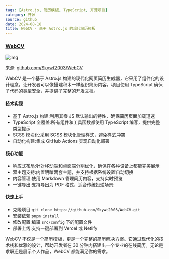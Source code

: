 ```yaml
---
tags: [Astro.js, 简历模板, TypeScript, 开源项目]
category: 开源
source: github
date: 2024-08-18
title: WebCV - 基于 Astro.js 的现代简历模板
---
```


### [WebCV](https://github.com/Skywt2003/WebCV)

![img](https://img.mengpeng.tech/i/2024/12/10/67579b8ac90b8.webp)

来源: [github.com/Skywt2003/WebCV](https://github.com/Skywt2003/WebCV)

WebCV 是一个基于 Astro.js 构建的现代化网页简历生成器，它采用了组件化的设计理念，让开发者可以像搭建积木一样组织简历内容。项目使用 TypeScript 确保了代码的类型安全，并提供了完整的开发文档。

#### 技术实现
- 基于 Astro.js 构建:利用其零 JS 默认输出的特性，确保简历页面加载迅速
- TypeScript 全覆盖:所有组件和工具函数都使用 TypeScript 编写，提供完整类型提示
- SCSS 模块化:采用 SCSS 模块化管理样式，避免样式冲突
- 自动化构建:集成 GitHub Actions 实现自动化部署

#### 核心功能
- 响应式布局:针对移动端和桌面端分别优化，确保在各种设备上都能完美展示
- 双主题支持:内置明暗两套主题，并支持根据系统设置自动切换
- 内容管理:使用 Markdown 管理简历内容，支持实时预览
- 一键导出:支持导出为 PDF 格式，适合传统投递场景

#### 快速上手
- 克隆项目:`git clone https://github.com/Skywt2003/WebCV.git`
- 安装依赖:`pnpm install`
- 修改配置:编辑 `src/config` 下的配置文件
- 部署上线:支持一键部署到 Vercel 或 Netlify

WebCV 不仅是一个简历模板，更是一个完整的简历解决方案。它通过现代化的技术栈和优雅的设计，帮助开发者在 30 分钟内搭建出一个专业的在线简历。无论是求职还是展示个人作品，WebCV 都能满足你的需求。 